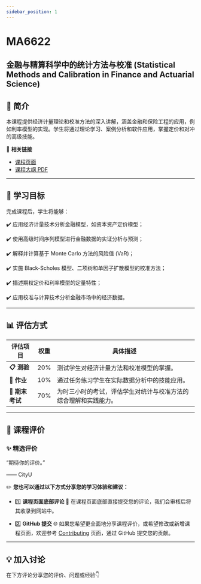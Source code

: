 ```yaml
---
sidebar_position: 1
---
```


# MA6622
## 金融与精算科学中的统计方法与校准 (Statistical Methods and Calibration in Finance and Actuarial Science)

## **📘 简介**
本课程提供经济计量理论和校准方法的深入讲解，涵盖金融和保险工程的应用，例如利率模型的实现。学生将通过理论学习、案例分析和软件应用，掌握定价和对冲的高级技能。

🔗 **相关链接**
- [课程页面](https://www.cityu.edu.hk/catalogue/pg/202425/course/MA6622.htm)
- [课程大纲 PDF](https://www.cityu.edu.hk/catalogue/pg/202425/course/MA6622.pdf)

---

## **🎯 学习目标**

完成课程后，学生将能够：

✔️ 应用经济计量技术分析金融模型，如资本资产定价模型；

✔️ 使用高级时间序列模型进行金融数据的实证分析与预测；

✔️ 解释并计算基于 Monte Carlo 方法的风险值 (VaR)；

✔️ 实施 Black-Scholes 模型、二项树和单因子扩散模型的校准方法；

✔️ 描述期权定价和利率模型的定量特性；

✔️ 应用校准与计算技术分析金融市场中的经济数据。

---

## **📊 评估方式**

| **评估项目**            | **权重** | **具体描述**                                                                                       |
|------------------------|---------|---------------------------------------------------------------------------------------------------|
| **📋 测验**             | 20%      | 测试学生对经济计量方法和校准模型的掌握。                                                               |
| **📂 作业**             | 10%      | 通过任务练习学生在实际数据分析中的技能应用。                                                           |
| **📝 期末考试**         | 70%      | 为时三小时的考试，评估学生对统计与校准方法的综合理解和实践能力。                                             |

---

## **💬 课程评价**

### ✨ **精选评价**
<div className={commentStyles.commentBox}>
    <p className={commentStyles.commentText}>
        “期待你的评价。”
    </p>
    <p className={commentStyles.commentAuthor}>—— CityU</p>
</div>

✏️ **您也可以通过以下方式分享您的学习体验和建议：**

- 1️⃣ **课程页面底部评论**
💬 在课程页面底部直接提交您的评论，我们会审核后将其收录到网站中。

- 2️⃣ **GitHub 提交**
🌐 如果您希望更全面地分享课程评价，或希望修改或新增课程页面，欢迎参考 [Contributing](https://penjc.github.io/cityU-navigator/contributing) 页面，通过 GitHub 提交您的贡献。

---

## **💡 加入讨论**

在下方评论分享您的评价、问题或经验👇
<Utterances />